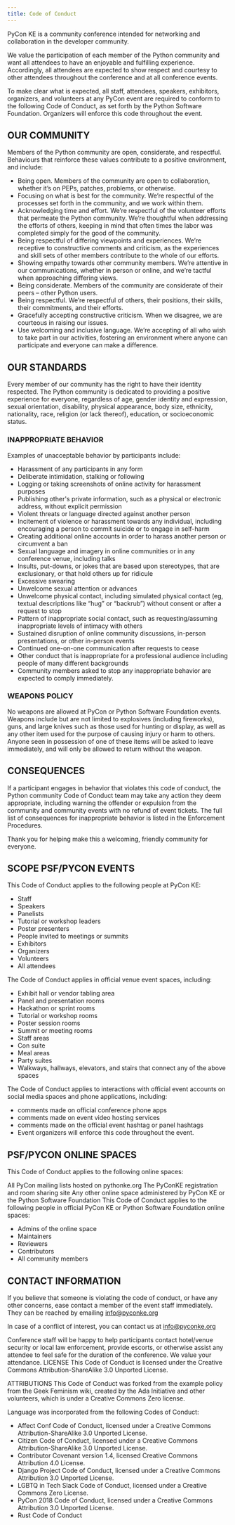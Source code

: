 ```yaml
---
title: Code of Conduct
---
```


PyCon KE is a community conference intended for networking and collaboration in the developer community.

We value the participation of each member of the Python community and want all attendees to have an enjoyable and fulfilling experience. Accordingly, all attendees are expected to show respect and courtesy to other attendees throughout the conference and at all conference events.

To make clear what is expected, all staff, attendees, speakers, exhibitors, organizers, and volunteers at any PyCon event are required to conform to the following Code of Conduct, as set forth by the Python Software Foundation. Organizers will enforce this code throughout the event.

## OUR COMMUNITY

Members of the Python community are open, considerate, and respectful. Behaviours that reinforce these values contribute to a positive environment, and include:

- Being open. Members of the community are open to collaboration, whether it’s on PEPs, patches, problems, or otherwise.
- Focusing on what is best for the community. We’re respectful of the processes set forth in the community, and we work within them.
- Acknowledging time and effort. We’re respectful of the volunteer efforts that permeate the Python community. We’re thoughtful when addressing the efforts of others, keeping in mind that often times the labor was completed simply for the good of the community.
- Being respectful of differing viewpoints and experiences. We’re receptive to constructive comments and criticism, as the experiences and skill sets of other members contribute to the whole of our efforts.
- Showing empathy towards other community members. We’re attentive in our communications, whether in person or online, and we’re tactful when approaching differing views.
- Being considerate. Members of the community are considerate of their peers – other Python users.
- Being respectful. We’re respectful of others, their positions, their skills, their commitments, and their efforts.
- Gracefully accepting constructive criticism. When we disagree, we are courteous in raising our issues.
- Use welcoming and inclusive language. We’re accepting of all who wish to take part in our activities, fostering an environment where anyone can participate and everyone can make a difference.

## OUR STANDARDS

Every member of our community has the right to have their identity respected. The Python community is dedicated to providing a positive experience for everyone, regardless of age, gender identity and expression, sexual orientation, disability, physical appearance, body size, ethnicity, nationality, race, religion (or lack thereof), education, or socioeconomic status.

### INAPPROPRIATE BEHAVIOR

Examples of unacceptable behavior by participants include:

- Harassment of any participants in any form
- Deliberate intimidation, stalking or following
- Logging or taking screenshots of online activity for harassment purposes
- Publishing other's private information, such as a physical or electronic address, without explicit permission
- Violent threats or language directed against another person
- Incitement of violence or harassment towards any individual, including encouraging a person to commit suicide or to engage in self-harm
- Creating additional online accounts in order to harass another person or circumvent a ban
- Sexual language and imagery in online communities or in any conference venue, including talks
- Insults, put-downs, or jokes that are based upon stereotypes, that are exclusionary, or that hold others up for ridicule
- Excessive swearing
- Unwelcome sexual attention or advances
- Unwelcome physical contact, including simulated physical contact (eg, textual descriptions like “hug” or “backrub”) without consent or after a request to stop
- Pattern of inappropriate social contact, such as requesting/assuming inappropriate levels of intimacy with others
- Sustained disruption of online community discussions, in-person presentations, or other in-person events
- Continued one-on-one communication after requests to cease
- Other conduct that is inappropriate for a professional audience including people of many different backgrounds
- Community members asked to stop any inappropriate behavior are expected to comply immediately.

### WEAPONS POLICY

No weapons are allowed at PyCon or Python Software Foundation events. Weapons include but are not limited to explosives (including fireworks), guns, and large knives such as those used for hunting or display, as well as any other item used for the purpose of causing injury or harm to others. Anyone seen in possession of one of these items will be asked to leave immediately, and will only be allowed to return without the weapon.

## CONSEQUENCES

If a participant engages in behavior that violates this code of conduct, the Python community Code of Conduct team may take any action they deem appropriate, including warning the offender or expulsion from the community and community events with no refund of event tickets. The full list of consequences for inappropriate behavior is listed in the Enforcement Procedures.

Thank you for helping make this a welcoming, friendly community for everyone.

## SCOPE PSF/PYCON EVENTS

This Code of Conduct applies to the following people at PyCon KE:

- Staff
- Speakers
- Panelists
- Tutorial or workshop leaders
- Poster presenters
- People invited to meetings or summits
- Exhibitors
- Organizers
- Volunteers
- All attendees

The Code of Conduct applies in official venue event spaces, including:

- Exhibit hall or vendor tabling area
- Panel and presentation rooms
- Hackathon or sprint rooms
- Tutorial or workshop rooms
- Poster session rooms
- Summit or meeting rooms
- Staff areas
- Con suite
- Meal areas
- Party suites
- Walkways, hallways, elevators, and stairs that connect any of the above spaces

The Code of Conduct applies to interactions with official event accounts on social media spaces and phone applications, including:

- comments made on official conference phone apps
- comments made on event video hosting services
- comments made on the official event hashtag or panel hashtags
- Event organizers will enforce this code throughout the event.

## PSF/PYCON ONLINE SPACES

This Code of Conduct applies to the following online spaces:

All PyCon mailing lists hosted on pythonke.org The PyConKE registration and room sharing site Any other online space administered by PyCon KE or the Python Software Foundation This Code of Conduct applies to the following people in official PyCon KE or Python Software Foundation online spaces:

- Admins of the online space
- Maintainers
- Reviewers
- Contributors
- All community members

## CONTACT INFORMATION

If you believe that someone is violating the code of conduct, or have any other concerns, ease contact a member of the event staff immediately. They can be reached by emailing [info@pyconke.org](mailto:info@pyconke.org)

In case of a conflict of interest, you can contact us at [info@pyconke.org](mailto:info@pyconke.org)

Conference staff will be happy to help participants contact hotel/venue security or local law enforcement, provide escorts, or otherwise assist any attendee to feel safe for the duration of the conference. We value your attendance.
LICENSE This Code of Conduct is licensed under the Creative Commons Attribution-ShareAlike 3.0 Unported License.

ATTRIBUTIONS This Code of Conduct was forked from the example policy from the Geek Feminism wiki, created by the Ada Initiative and other volunteers, which is under a Creative Commons Zero license.

Language was incorporated from the following Codes of Conduct:

- Affect Conf Code of Conduct, licensed under a Creative Commons Attribution-ShareAlike 3.0 Unported License.
- Citizen Code of Conduct, licensed under a Creative Commons Attribution-ShareAlike 3.0 Unported License.
- Contributor Covenant version 1.4, licensed Creative Commons Attribution 4.0 License.
- Django Project Code of Conduct, licensed under a Creative Commons Attribution 3.0 Unported License.
- LGBTQ in Tech Slack Code of Conduct, licensed under a Creative Commons Zero License.
- PyCon 2018 Code of Conduct, licensed under a Creative Commons Attribution 3.0 Unported License.
- Rust Code of Conduct
